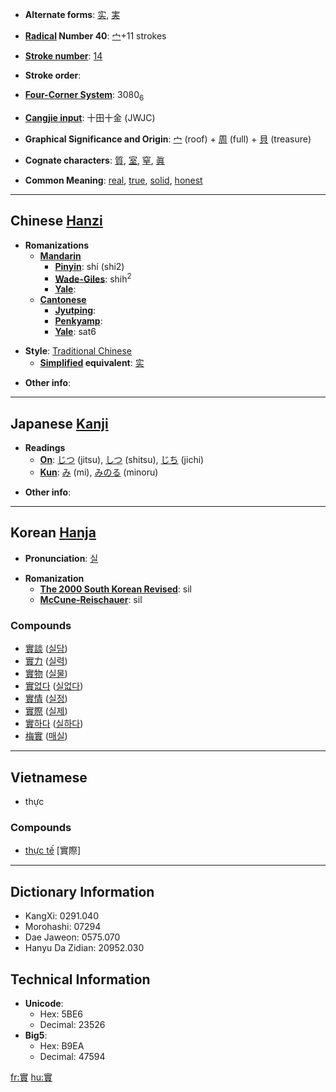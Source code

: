 * '''Alternate forms''': [[实]], [[実]]

* '''[[Wiktionary:Chinese radical index| Radical]] Number 40''': [[Wiktionary:Chinese radical index 宀|宀]]+11 strokes

* '''[[Wiktionary:Chinese total strokes index|Stroke number]]''': [[Wiktionary:Chinese total strokes index 14|14]]

* '''Stroke order''': 

* '''[[Wiktionary:Chinese four corner index|Four-Corner System]]''': 3080<sub>6</sub>

* '''[[Wiktionary:Chinese Cangjie index|Cangjie input]]''': 十田十金 (JWJC)

* '''Graphical Significance and Origin''': [[宀]] (roof) + [[周]] (full) + [[貝]] (treasure)

* '''Cognate characters''': [[質]], [[室]], [[窒]], [[眞]]

* '''Common Meaning''': [[real]], [[true]], [[solid]], [[honest]]

----

== Chinese [[Hanzi]] ==

* '''Romanizations'''
** '''[[Mandarin]]'''
*** '''[[Pinyin]]''': shí (shi2)
*** '''[[Wade-Giles]]''': shih<sup>2</sup>
*** '''[[Yale]]''': 
** '''[[Cantonese]]'''
*** '''[[Jyutping]]''':
*** '''[[Penkyamp]]''': 
*** '''[[Yale]]''': sat6

* '''Style''': [[Traditional Chinese]] 
** '''[[Simplified Chinese|Simplified]] equivalent''': [[实]]

* '''Other info''': 

----

== Japanese [[Kanji]] ==

* '''Readings'''
** '''[[On]]''': [[じつ]] (jitsu), [[しつ]] (shitsu), [[じち]] (jichi)
** '''[[Kun]]''': [[み]] (mi), [[みのる]] (minoru)

* '''Other info''':  

----

== Korean [[Hanja]] ==

* '''Pronunciation''': [[실]]

* '''Romanization'''
** '''[[The 2000 South Korean Revised Romanization|The 2000 South Korean Revised]]''': sil
** '''[[McCune-Reischauer]]''': sil

===Compounds===
*[[實談]] ([[실담]])
*[[實力]] ([[실력]])
*[[實物]] ([[실물]])
*[[實없다]] ([[실없다]])
*[[實情]] ([[실정]])
*[[實際]] ([[실제]])
*[[實하다]] ([[실하다]])
*[[梅實]] ([[매실]])

----

==Vietnamese==

* thực

===Compounds===
*[[thực tế]] [實際]

----

== Dictionary Information ==

* KangXi: 0291.040
* Morohashi: 07294
* Dae Jaweon: 0575.070
* Hanyu Da Zidian: 20952.030

== Technical Information ==

* '''Unicode''':
** Hex: 5BE6
** Decimal: 23526
* '''Big5''':
** Hex: B9EA
** Decimal: 47594

[[fr:實]]
[[hu:實]]